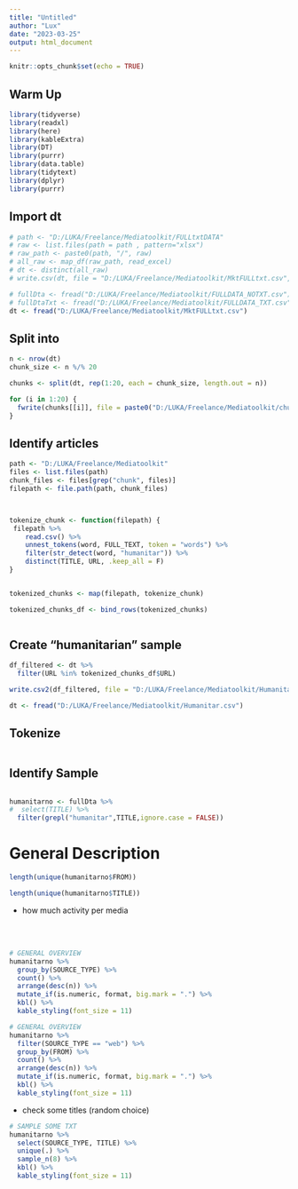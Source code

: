 ```yaml
---
title: "Untitled"
author: "Lux"
date: "2023-03-25"
output: html_document
---
```


```r
knitr::opts_chunk$set(echo = TRUE)
```

## Warm Up

```r
library(tidyverse)
library(readxl)
library(here)
library(kableExtra)
library(DT)
library(purrr)
library(data.table)
library(tidytext)
library(dplyr)
library(purrr)
```


## Import dt

```r
# path <- "D:/LUKA/Freelance/Mediatoolkit/FULLtxtDATA"
# raw <- list.files(path = path , pattern="xlsx")
# raw_path <- paste0(path, "/", raw)
# all_raw <- map_df(raw_path, read_excel)
# dt <- distinct(all_raw)
# write.csv(dt, file = "D:/LUKA/Freelance/Mediatoolkit/MktFULLtxt.csv", row.names = T)
```

```r
# fullDta <- fread("D:/LUKA/Freelance/Mediatoolkit/FULLDATA_NOTXT.csv")
# fullDtaTxt <- fread("D:/LUKA/Freelance/Mediatoolkit/FULLDATA_TXT.csv")
dt <- fread("D:/LUKA/Freelance/Mediatoolkit/MktFULLtxt.csv")
```

## Split into 

```r
n <- nrow(dt)
chunk_size <- n %/% 20

chunks <- split(dt, rep(1:20, each = chunk_size, length.out = n))

for (i in 1:20) {
  fwrite(chunks[[i]], file = paste0("D:/LUKA/Freelance/Mediatoolkit/chunk_", i, ".csv"))
}

```

## Identify articles

```r

path <- "D:/LUKA/Freelance/Mediatoolkit"
files <- list.files(path)
chunk_files <- files[grep("chunk", files)]
filepath <- file.path(path, chunk_files)



tokenize_chunk <- function(filepath) {
 filepath %>%
    read.csv() %>%
    unnest_tokens(word, FULL_TEXT, token = "words") %>%
    filter(str_detect(word, "humanitar")) %>%
    distinct(TITLE, URL, .keep_all = F) 
}


tokenized_chunks <- map(filepath, tokenize_chunk)

tokenized_chunks_df <- bind_rows(tokenized_chunks)



```


## Create "humanitarian" sample

```r


df_filtered <- dt %>% 
  filter(URL %in% tokenized_chunks_df$URL)

write.csv2(df_filtered, file = "D:/LUKA/Freelance/Mediatoolkit/Humanitar.csv", row.names = T)


```


```r

dt <- fread("D:/LUKA/Freelance/Mediatoolkit/Humanitar.csv")
```



## Tokenize


```r



```



## Identify Sample





```r








```



```r
humanitarno <- fullDta %>%
#  select(TITLE) %>%
  filter(grepl("humanitar",TITLE,ignore.case = FALSE))
```


# General Description

```r
length(unique(humanitarno$FROM))

length(unique(humanitarno$TITLE))
```


- how much activity per media

<br>
<br>
```r
# GENERAL OVERVIEW 
humanitarno %>%
  group_by(SOURCE_TYPE) %>%
  count() %>%
  arrange(desc(n)) %>%
  mutate_if(is.numeric, format, big.mark = ".") %>%
  kbl() %>%
  kable_styling(font_size = 11)
```

```r
# GENERAL OVERVIEW 
humanitarno %>%
  filter(SOURCE_TYPE == "web") %>%
  group_by(FROM) %>%
  count() %>%
  arrange(desc(n)) %>%
  mutate_if(is.numeric, format, big.mark = ".") %>%
  kbl() %>%
  kable_styling(font_size = 11)
```

- check some titles (random choice)

```r
# SAMPLE SOME TXT
humanitarno %>%
  select(SOURCE_TYPE, TITLE) %>%
  unique(.) %>%  
  sample_n(8) %>%
  kbl() %>%
  kable_styling(font_size = 11)
```


















